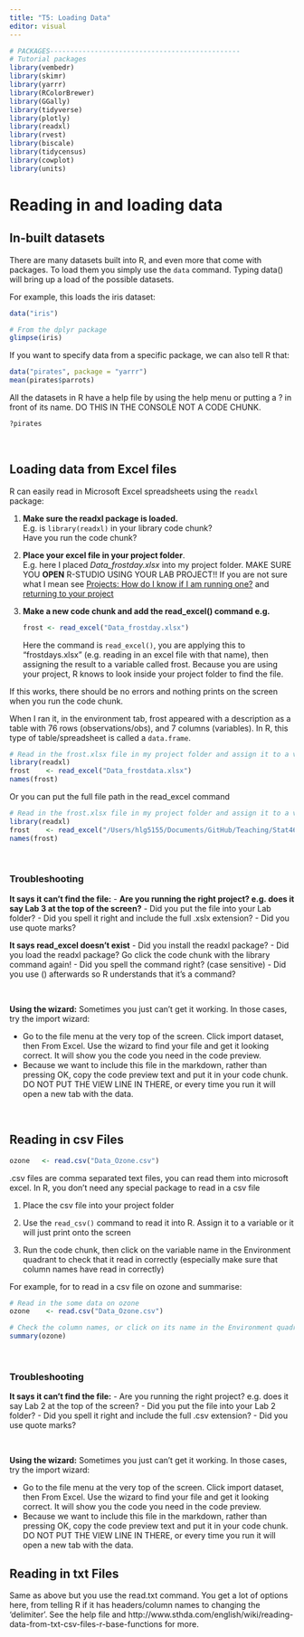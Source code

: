 ```yaml
---
title: "T5: Loading Data"
editor: visual
---
```


```r

# PACKAGES-----------------------------------------------
# Tutorial packages
library(vembedr)
library(skimr)
library(yarrr)
library(RColorBrewer)
library(GGally) 
library(tidyverse)
library(plotly)
library(readxl)
library(rvest)
library(biscale)
library(tidycensus)
library(cowplot)
library(units)

```

# Reading in and loading data

## In-built datasets

There are many datasets built into R, and even more that come with packages. To load them you simply use the `data` command. Typing data() will bring up a load of the possible datasets.

For example, this loads the iris dataset:

```r
data("iris")

# From the dplyr package
glimpse(iris)
```

If you want to specify data from a specific package, we can also tell R that:

```r
data("pirates", package = "yarrr")
mean(pirates$parrots)
```

All the datasets in R have a help file by using the help menu or putting a ? in front of its name. DO THIS IN THE CONSOLE NOT A CODE CHUNK.

```r
?pirates
```

<br>

## Loading data from Excel files

R can easily read in Microsoft Excel spreadsheets using the `readxl` package:

1.  **Make sure the readxl package is loaded.**<br>E.g. is `library(readxl)` in your library code chunk?<br>Have you run the code chunk?

2.  **Place your excel file in your project folder**.<br>E.g. here I placed *Data_frostday.xlsx* into my project folder. MAKE SURE YOU **OPEN** R-STUDIO USING YOUR LAB PROJECT!! If you are not sure what I mean see [Projects: How do I know if I am running one?](https://psu-spatial.github.io/stat462-2022/T1_R_Basics.html#212_How_do_I_know_it_has_worked) and [returning to your project](https://psu-spatial.github.io/stat462-2022/T1_R_Basics.html#213_Returning_to_your_lab_project)

3.  **Make a new code chunk and add the read_excel() command e.g.**<br>

    ```r
    frost <- read_excel("Data_frostday.xlsx")
    ```

    Here the command is `read_excel()`, you are applying this to "frostdays.xlsx" (e.g. reading in an excel file with that name), then assigning the result to a variable called frost. Because you are using your project, R knows to look inside your project folder to find the file.

If this works, there should be no errors and nothing prints on the screen when you run the code chunk.

When I ran it, in the environment tab, frost appeared with a description as a table with 76 rows (observations/obs), and 7 columns (variables). In R, this type of table/spreadsheet is called a `data.frame`.

```r
# Read in the frost.xlsx file in my project folder and assign it to a variable called frost
library(readxl)
frost    <- read_excel("Data_frostdata.xlsx")
names(frost)
```

Or you can put the full file path in the read_excel command

```r
# Read in the frost.xlsx file in my project folder and assign it to a variable called frost
library(readxl)
frost    <- read_excel("/Users/hlg5155/Documents/GitHub/Teaching/Stat462-2023/Data_frostdata.xlsx")
names(frost)
```

<br>

### Troubleshooting

**It says it can't find the file:** - **Are you running the right project? e.g. does it say Lab 3 at the top of the screen?** - Did you put the file into your Lab folder? - Did you spell it right and include the full .xslx extension? - Did you use quote marks?

**It says read_excel doesn't exist** - Did you install the readxl package? - Did you load the readxl package? Go click the code chunk with the library command again! - Did you spell the command right? (case sensitive) - Did you use () afterwards so R understands that it's a command?

<br>

**Using the wizard:** Sometimes you just can't get it working. In those cases, try the import wizard:<br>

-   Go to the file menu at the very top of the screen. Click import dataset, then From Excel. Use the wizard to find your file and get it looking correct. It will show you the code you need in the code preview.
-   Because we want to include this file in the markdown, rather than pressing OK, copy the code preview text and put it in your code chunk. DO NOT PUT THE VIEW LINE IN THERE, or every time you run it will open a new tab with the data.

<br>

## Reading in csv Files {#Tut6b_csv}

```r
ozone   <- read.csv("Data_Ozone.csv")
```

.csv files are comma separated text files, you can read them into microsoft excel. In R, you don't need any special package to read in a csv file

1.  Place the csv file into your project folder

2.  Use the `read_csv()` command to read it into R. Assign it to a variable or it will just print onto the screen

3.  Run the code chunk, then click on the variable name in the Environment quadrant to check that it read in correctly (especially make sure that column names have read in correctly)

For example, for to read in a csv file on ozone and summarise:

```r
# Read in the some data on ozone
ozone    <- read.csv("Data_Ozone.csv")

# Check the column names, or click on its name in the Environment quadrant
summary(ozone)

```

<br>

### Troubleshooting

**It says it can't find the file:** - Are you running the right project? e.g. does it say Lab 2 at the top of the screen? - Did you put the file into your Lab 2 folder? - Did you spell it right and include the full .csv extension? - Did you use quote marks?

<br>

**Using the wizard:** Sometimes you just can't get it working. In those cases, try the import wizard:<br>

-   Go to the file menu at the very top of the screen. Click import dataset, then From Excel. Use the wizard to find your file and get it looking correct. It will show you the code you need in the code preview.
-   Because we want to include this file in the markdown, rather than pressing OK, copy the code preview text and put it in your code chunk. DO NOT PUT THE VIEW LINE IN THERE, or every time you run it will open a new tab with the data.

## Reading in txt Files {#Tut6c_csv}

Same as above but you use the read.txt command. You get a lot of options here, from telling R if it has headers/column names to changing the 'delimiter'. See the help file and http://www.sthda.com/english/wiki/reading-data-from-txt-csv-files-r-base-functions for more.

# 
